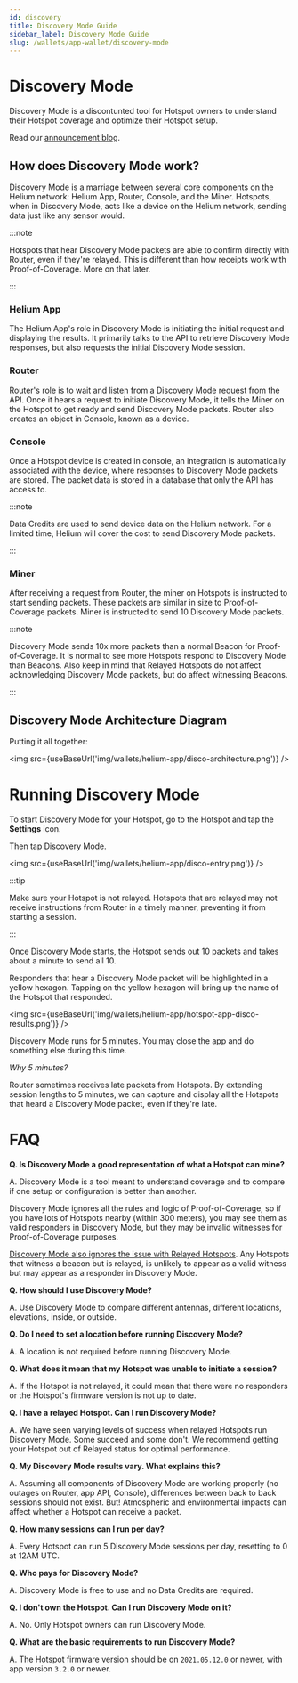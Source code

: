 ```yaml
---
id: discovery
title: Discovery Mode Guide
sidebar_label: Discovery Mode Guide
slug: /wallets/app-wallet/discovery-mode
---
```



# Discovery Mode

Discovery Mode is a discontunted tool for Hotspot owners to understand their Hotspot coverage
and optimize their Hotspot setup.

Read our
[announcement blog](https://blog.helium.com/uncover-your-hotspots-potential-discovery-mode-a14003ec23d).

## How does Discovery Mode work?

Discovery Mode is a marriage between several core components on the Helium network: Helium App,
Router, Console, and the Miner. Hotspots, when in Discovery Mode, acts like a device on the Helium
network, sending data just like any sensor would.

:::note

Hotspots that hear Discovery Mode packets are able to confirm directly with Router, even if they're
relayed. This is different than how receipts work with Proof-of-Coverage. More on that later.

:::

### Helium App

The Helium App's role in Discovery Mode is initiating the initial request and displaying the
results. It primarily talks to the API to retrieve Discovery Mode responses, but also requests the
initial Discovery Mode session.

### Router

Router's role is to wait and listen from a Discovery Mode request from the API. Once it hears a
request to initiate Discovery Mode, it tells the Miner on the Hotspot to get ready and send
Discovery Mode packets. Router also creates an object in Console, known as a device.

### Console

Once a Hotspot device is created in console, an integration is automatically associated with the
device, where responses to Discovery Mode packets are stored. The packet data is stored in a
database that only the API has access to.

:::note

Data Credits are used to send device data on the Helium network. For a limited time, Helium will
cover the cost to send Discovery Mode packets.

:::

### Miner

After receiving a request from Router, the miner on Hotspots is instructed to start sending packets.
These packets are similar in size to Proof-of-Coverage packets. Miner is instructed to send 10
Discovery Mode packets.

:::note

Discovery Mode sends 10x more packets than a normal Beacon for Proof-of-Coverage. It is normal to
see more Hotspots respond to Discovery Mode than Beacons. Also keep in mind that Relayed Hotspots do
not affect acknowledging Discovery Mode packets, but do affect witnessing Beacons.

:::

## Discovery Mode Architecture Diagram

Putting it all together:

<img src={useBaseUrl('img/wallets/helium-app/disco-architecture.png')} />

# Running Discovery Mode

To start Discovery Mode for your Hotspot, go to the Hotspot and tap the **Settings** icon.

Then tap Discovery Mode.

<img src={useBaseUrl('img/wallets/helium-app/disco-entry.png')} />

:::tip

Make sure your Hotspot is not relayed. Hotspots that are relayed may not receive instructions from
Router in a timely manner, preventing it from starting a session.

:::

Once Discovery Mode starts, the Hotspot sends out 10 packets and takes about a minute to send
all 10.

Responders that hear a Discovery Mode packet will be highlighted in a yellow hexagon. Tapping on the
yellow hexagon will bring up the name of the Hotspot that responded.

<img src={useBaseUrl('img/wallets/helium-app/hotspot-app-disco-results.png')} />

Discovery Mode runs for 5 minutes. You may close the app and do something else during this time.

_Why 5 minutes?_

Router sometimes receives late packets from Hotspots. By extending session lengths to 5 minutes, we
can capture and display all the Hotspots that heard a Discovery Mode packet, even if they're late.

# FAQ

**Q. Is Discovery Mode a good representation of what a Hotspot can mine?**

A. Discovery Mode is a tool meant to understand coverage and to compare if one setup or
configuration is better than another.

Discovery Mode ignores all the rules and logic of Proof-of-Coverage, so if you have lots of Hotspots
nearby (within 300 meters), you may see them as valid responders in Discovery Mode, but they may be
invalid witnesses for Proof-of-Coverage purposes.

[Discovery Mode also ignores the issue with Relayed Hotspots](https://docs.helium.com/troubleshooting/understanding-witnesses/#relayed-hotspot-as-a-witness).
Any Hotspots that witness a beacon but is relayed, is unlikely to appear as a valid witness but may
appear as a responder in Discovery Mode.

**Q. How should I use Discovery Mode?**

A. Use Discovery Mode to compare different antennas, different locations, elevations, inside, or
outside.

**Q. Do I need to set a location before running Discovery Mode?**

A. A location is not required before running Discovery Mode.

**Q. What does it mean that my Hotspot was unable to initiate a session?**

A. If the Hotspot is not relayed, it could mean that there were no responders or the Hotspot's
firmware version is not up to date.

**Q. I have a relayed Hotspot. Can I run Discovery Mode?**

A. We have seen varying levels of success when relayed Hotspots run Discovery Mode. Some succeed and
some don't. We recommend getting your Hotspot out of Relayed status for optimal performance.

**Q. My Discovery Mode results vary. What explains this?**

A. Assuming all components of Discovery Mode are working properly (no outages on Router, app API,
Console), differences between back to back sessions should not exist. But! Atmospheric and
environmental impacts can affect whether a Hotspot can receive a packet.

**Q. How many sessions can I run per day?**

A. Every Hotspot can run 5 Discovery Mode sessions per day, resetting to 0 at 12AM UTC.

**Q. Who pays for Discovery Mode?**

A. Discovery Mode is free to use and no Data Credits are required.

**Q. I don't own the Hotspot. Can I run Discovery Mode on it?**

A. No. Only Hotspot owners can run Discovery Mode.

**Q. What are the basic requirements to run Discovery Mode?**

A. The Hotspot firmware version should be on `2021.05.12.0` or newer, with app version `3.2.0` or
newer.
